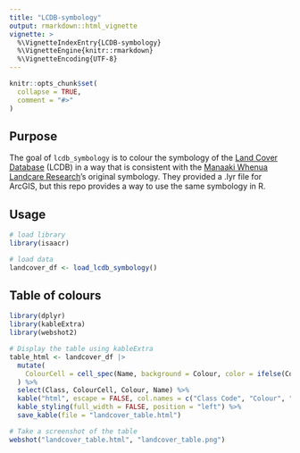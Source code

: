 ```yaml
---
title: "LCDB-symbology"
output: rmarkdown::html_vignette
vignette: >
  %\VignetteIndexEntry{LCDB-symbology}
  %\VignetteEngine{knitr::rmarkdown}
  %\VignetteEncoding{UTF-8}
---
```


```r
knitr::opts_chunk$set(
  collapse = TRUE,
  comment = "#>"
)
```

## Purpose

The goal of `lcdb_symbology` is to colour the symbology of the [Land Cover Database](https://lris.scinfo.org.nz/layer/104400-lcdb-v50-land-cover-database-version-50-mainland-new-zealand/) (LCDB) in a way that is consistent with the [Manaaki Whenua Landcare Research](https://www.landcareresearch.co.nz/)'s original symbology. They provided a .lyr file for ArcGIS, but this repo provides a way to use the same symbology in R.

## Usage

```r
# load library
library(isaacr)

# load data 
landcover_df <- load_lcdb_symbology()
```

## Table of colours

```r
library(dplyr)
library(kableExtra)
library(webshot2)

# Display the table using kableExtra
table_html <- landcover_df |> 
  mutate(
    ColourCell = cell_spec(Name, background = Colour, color = ifelse(Colour == "#000000", "white", "black"))
  ) %>%
  select(Class, ColourCell, Colour, Name) %>%
  kable("html", escape = FALSE, col.names = c("Class Code", "Colour", "HEX Code", "Landcover Class")) %>%
  kable_styling(full_width = FALSE, position = "left") %>%
  save_kable(file = "landcover_table.html")

# Take a screenshot of the table
webshot("landcover_table.html", "landcover_table.png")
```
